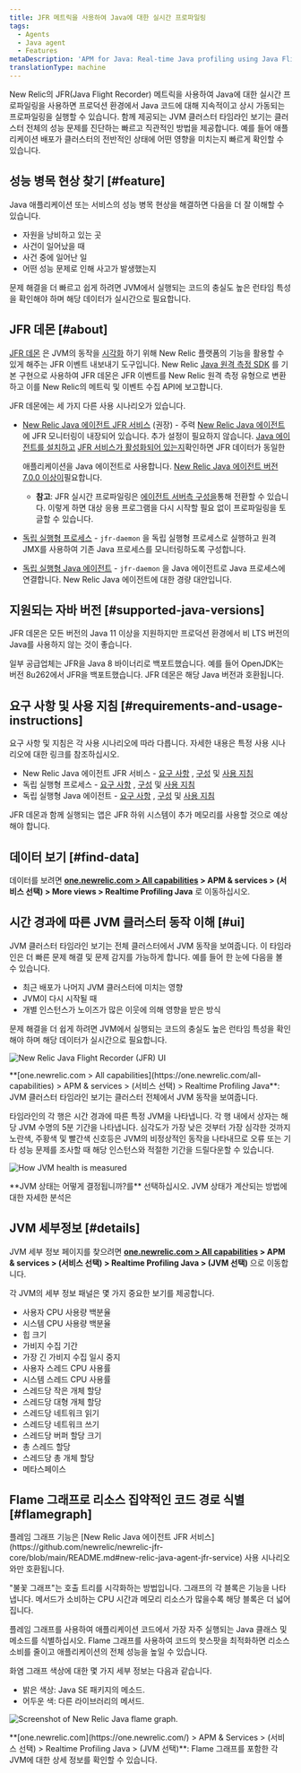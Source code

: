 ```yaml
---
title: JFR 메트릭을 사용하여 Java에 대한 실시간 프로파일링
tags:
  - Agents
  - Java agent
  - Features
metaDescription: 'APM for Java: Real-time Java profiling using Java Flight Recorder (JFR) metrics.'
translationType: machine
---
```





New Relic의 JFR(Java Flight Recorder) 메트릭을 사용하여 Java에 대한 실시간 프로파일링을 사용하면 프로덕션 환경에서 Java 코드에 대해 지속적이고 상시 가동되는 프로파일링을 실행할 수 있습니다. 함께 제공되는 JVM 클러스터 타임라인 보기는 클러스터 전체의 성능 문제를 진단하는 빠르고 직관적인 방법을 제공합니다. 예를 들어 애플리케이션 배포가 클러스터의 전반적인 상태에 어떤 영향을 미치는지 빠르게 확인할 수 있습니다.

## 성능 병목 현상 찾기 [#feature]

Java 애플리케이션 또는 서비스의 성능 병목 현상을 해결하면 다음을 더 잘 이해할 수 있습니다.

* 자원을 낭비하고 있는 곳
* 사건이 일어났을 때
* 사건 중에 일어난 일
* 어떤 성능 문제로 인해 사고가 발생했는지

문제 해결을 더 빠르고 쉽게 하려면 JVM에서 실행되는 코드의 충실도 높은 런타임 특성을 확인해야 하며 해당 데이터가 실시간으로 필요합니다.

## JFR 데몬 [#about]

[JFR 데몬](https://github.com/newrelic/newrelic-jfr-core) 은 JVM의 동작을 [시각화](#find-data) 하기 위해 New Relic 플랫폼의 기능을 활용할 수 있게 해주는 JFR 이벤트 내보내기 도구입니다. New Relic [Java 원격 측정 SDK](https://github.com/newrelic/newrelic-telemetry-sdk-java) 를 기본 구현으로 사용하여 JFR 데몬은 JFR 이벤트를 New Relic 원격 측정 유형으로 변환하고 이를 New Relic의 메트릭 및 이벤트 수집 API에 보고합니다.

JFR 데몬에는 세 가지 다른 사용 시나리오가 있습니다.

* [New Relic Java 에이전트 JFR 서비스](https://github.com/newrelic/newrelic-jfr-core/blob/main/README.md#new-relic-java-agent-jfr-service) (권장) - 주력 [New Relic Java 에이전트](/docs/agents/java-agent/)에 JFR 모니터링이 내장되어 있습니다. 추가 설정이 필요하지 않습니다. [Java 에이전트를 설치하고](/docs/agents/java-agent/installation/install-java-agent/) [JFR 서비스가 활성화되어 있는지](/docs/agents/java-agent/configuration/java-agent-configuration-config-file/#jfr-real-time-profiling)확인하면 JFR 데이터가 동일한

  <InlinePopover type="apm"/>

  애플리케이션을 Java 에이전트로 사용합니다. [New Relic Java 에이전트 버전 7.0.0 이상이](/docs/release-notes/agent-release-notes/java-release-notes/java-agent-700/)필요합니다.

  * **참고**: JFR 실시간 프로파일링은 [에이전트 서버측 구성을](/docs/apm/agents/manage-apm-agents/configuration/server-side-agent-configuration/)통해 전환할 수 있습니다. 이렇게 하면 대상 응용 프로그램을 다시 시작할 필요 없이 프로파일링을 토글할 수 있습니다.

* [독립 실행형 프로세스](https://github.com/newrelic/newrelic-jfr-core/blob/main/README.md#standalone-process) - `jfr-daemon` 을 독립 실행형 프로세스로 실행하고 원격 JMX를 사용하여 기존 Java 프로세스를 모니터링하도록 구성합니다.

* [독립 실행형 Java 에이전트](https://github.com/newrelic/newrelic-jfr-core/blob/main/README.md#standalone-java-agent) - `jfr-daemon` 을 Java 에이전트로 Java 프로세스에 연결합니다. New Relic Java 에이전트에 대한 경량 대안입니다.

## 지원되는 자바 버전 [#supported-java-versions]

JFR 데몬은 모든 버전의 Java 11 이상을 지원하지만 프로덕션 환경에서 비 LTS 버전의 Java를 사용하지 않는 것이 좋습니다.

일부 공급업체는 JFR을 Java 8 바이너리로 백포트했습니다. 예를 들어 OpenJDK는 버전 8u262에서 JFR을 백포트했습니다. JFR 데몬은 해당 Java 버전과 호환됩니다.

## 요구 사항 및 사용 지침 [#requirements-and-usage-instructions]

요구 사항 및 지침은 각 사용 시나리오에 따라 다릅니다. 자세한 내용은 특정 사용 시나리오에 대한 링크를 참조하십시오.

* New Relic Java 에이전트 JFR 서비스 - [요구 사항](https://github.com/newrelic/newrelic-jfr-core/blob/main/README.md#requirements-for-new-relic-java-agent-jfr-service) , [구성](https://github.com/newrelic/newrelic-jfr-core/blob/main/README.md#configuration-for-new-relic-java-agent-jfr-service) 및 [사용 지침](https://github.com/newrelic/newrelic-jfr-core/blob/main/README.md#usage-for-new-relic-java-agent-jfr-service)
* 독립 실행형 프로세스 - [요구 사항](https://github.com/newrelic/newrelic-jfr-core/blob/main/README.md#requirements-for-standalone-process) , [구성](https://github.com/newrelic/newrelic-jfr-core/blob/main/README.md#configuration-for-standalone-usage) 및 [사용 지침](https://github.com/newrelic/newrelic-jfr-core/blob/main/README.md#usage-for-standalone-process)
* 독립 실행형 Java 에이전트 - [요구 사항](https://github.com/newrelic/newrelic-jfr-core/blob/main/README.md#requirements-for-standalone-java-agent) , [구성](https://github.com/newrelic/newrelic-jfr-core/blob/main/README.md#configuration-for-standalone-usage) 및 [사용 지침](https://github.com/newrelic/newrelic-jfr-core/blob/main/README.md#usage-for-standalone-java-agent)

<Callout variant="important">
  JFR 데몬과 함께 실행되는 앱은 JFR 하위 시스템이 추가 메모리를 사용할 것으로 예상해야 합니다.
</Callout>

## 데이터 보기 [#find-data]

데이터를 보려면 **[one.newrelic.com > All capabilities](https://one.newrelic.com/all-capabilities) > APM & services > (서비스 선택) > More views > Realtime Profiling Java** 로 이동하십시오.

## 시간 경과에 따른 JVM 클러스터 동작 이해 [#ui]

JVM 클러스터 타임라인 보기는 전체 클러스터에서 JVM 동작을 보여줍니다. 이 타임라인은 더 빠른 문제 해결 및 문제 감지를 가능하게 합니다. 예를 들어 한 눈에 다음을 볼 수 있습니다.

* 최근 배포가 나머지 JVM 클러스터에 미치는 영향
* JVM이 다시 시작될 때
* 개별 인스턴스가 노이즈가 많은 이웃에 의해 영향을 받은 방식

문제 해결을 더 쉽게 하려면 JVM에서 실행되는 코드의 충실도 높은 런타임 특성을 확인해야 하며 해당 데이터가 실시간으로 필요합니다.

<img
  title="new-relic-one-java-flight-record-ui"
  alt="New Relic Java Flight Recorder (JFR) UI"
  src={apmJavaFlightRecordUI}
/>

<figcaption>
  **[one.newrelic.com > All capabilities](https://one.newrelic.com/all-capabilities) > APM & services > (서비스 선택) > Realtime Profiling Java**: JVM 클러스터 타임라인 보기는 클러스터 전체에서 JVM 동작을 보여줍니다.
</figcaption>

타임라인의 각 행은 시간 경과에 따른 특정 JVM을 나타냅니다. 각 행 내에서 상자는 해당 JVM 수명의 5분 기간을 나타냅니다. 심각도가 가장 낮은 것부터 가장 심각한 것까지 노란색, 주황색 및 빨간색 신호등은 JVM의 비정상적인 동작을 나타내므로 오류 또는 기타 성능 문제를 조사할 때 해당 인스턴스와 적절한 기간을 드릴다운할 수 있습니다.

<img
  title="JVM-health-info"
  alt="How JVM health is measured"
  src={apmJavaJVMHealthUI}
/>

<figcaption>
  **JVM 상태는 어떻게 결정됩니까?를** 선택하십시오. JVM 상태가 계산되는 방법에 대한 자세한 분석은
</figcaption>

## JVM 세부정보 [#details]

JVM 세부 정보 페이지를 찾으려면 **[one.newrelic.com > All capabilities](https://one.newrelic.com/all-capabilities) > APM & services > (서비스 선택) > Realtime Profiling Java > (JVM 선택)** 으로 이동합니다.

각 JVM의 세부 정보 패널은 몇 가지 중요한 보기를 제공합니다.

* 사용자 CPU 사용량 백분율
* 시스템 CPU 사용량 백분율
* 힙 크기
* 가비지 수집 기간
* 가장 긴 가비지 수집 일시 중지
* 사용자 스레드 CPU 사용률
* 시스템 스레드 CPU 사용률
* 스레드당 작은 개체 할당
* 스레드당 대형 개체 할당
* 스레드당 네트워크 읽기
* 스레드당 네트워크 쓰기
* 스레드당 버퍼 할당 크기
* 총 스레드 할당
* 스레드당 총 개체 할당
* 메타스페이스

## Flame 그래프로 리소스 집약적인 코드 경로 식별 [#flamegraph]

<Callout variant="important">
  플레임 그래프 기능은 [New Relic Java 에이전트 JFR 서비스](https://github.com/newrelic/newrelic-jfr-core/blob/main/README.md#new-relic-java-agent-jfr-service) 사용 시나리오와만 호환됩니다.
</Callout>

"불꽃 그래프"는 호출 트리를 시각화하는 방법입니다. 그래프의 각 블록은 기능을 나타냅니다. 메서드가 소비하는 CPU 시간과 메모리 리소스가 많을수록 해당 블록은 더 넓어집니다.

플레임 그래프를 사용하여 애플리케이션 코드에서 가장 자주 실행되는 Java 클래스 및 메소드를 식별하십시오. Flame 그래프를 사용하여 코드의 핫스팟을 최적화하면 리소스 소비를 줄이고 애플리케이션의 전체 성능을 높일 수 있습니다.

화염 그래프 색상에 대한 몇 가지 세부 정보는 다음과 같습니다.

* 밝은 색상: Java SE 패키지의 메소드.
* 어두운 색: 다른 라이브러리의 메서드.

<img
  title="Screenshot of New Relic Java flame graph"
  alt="Screenshot of New Relic Java flame graph."
  src={apmJavaJfrFlamegraphs}
/>

<figcaption>
  **[one.newrelic.com](https://one.newrelic.com/) > APM & Services > (서비스 선택) > Realtime Profiling Java > (JVM 선택)**: Flame 그래프를 포함한 각 JVM에 대한 상세 정보를 확인할 수 있습니다.
</figcaption>